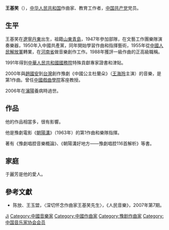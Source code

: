 '''王基笑'''（{{bd|1930年||2006年|12月5日}}），[[中华人民共和国|中华人民共和国]]作曲家、教育工作者，[[中国共产党|中国共产党]]党员。

== 生平 ==
王基笑在[[遼寧|遼寧]][[丹東|丹東]]出生，祖籍[[山東|山東]][[青島|青島]]，1947年參加部隊，在文藝工作團樂隊演奏樂器，1950年入中國共產黨，同年開始學習作曲和指揮藝術，1955年從[[中國人民解放軍|中國人民解放軍]]轉業，在[[河南省|河南省]]做音樂創作工作。1988年獲評一級作曲的正高級職稱。

1991年得到[[中華人民共和國國務院|中華人民共和國國務院]]特殊貢獻專家證書和津貼。

2000年與[[趙國安|趙國安]]到[[台灣|台灣]]創作豫劇《中國公主杜蘭朵》（[[王海玲|王海玲]]主演）的音樂，是第1作曲。曾任[[中國戲曲學院|中國戲曲學院]]客座教授。

2006年在[[瀋陽|瀋陽]]養病時過世。

== 作品 ==
他的作品相當多，很有影響。

他是豫劇電影《[[朝陽溝|朝陽溝]]》（1963年）的第1作曲和樂隊指揮。

著有《豫劇唱腔音樂概論》、《朝陽溝好地方——豫劇唱腔116首解析》等書。

== 家庭 ==
于麗芳是他的愛人。

== 參考文獻 ==
* 陈放、王玉盟，〈深切怀念作曲家王基笑先生〉，《人民音樂》，2007年第7期。

{{豫剧名角}}
{{中国音乐家协会第三届理事会}}
{{中国音乐家协会第四届理事会}}

{{Authority control}}
{{DEFAULTSORT:Wang王}}
[[Category:王姓|Ji]]
[[Category:中國音樂家|Category:中國音樂家]]
[[Category:中國作曲家|Category:中國作曲家]]
[[Category:豫剧作曲家|Category:豫剧作曲家]]
[[Category:中国音乐家协会会员|Category:中国音乐家协会会员]]